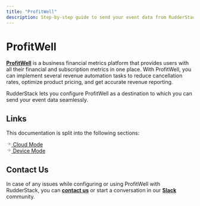 ```yaml
---
title: "ProfitWell"
description: Step-by-step guide to send your event data from RudderStack to ProfitWell.
---
```


# ProfitWell

[**ProfitWell**](https://www.profitwell.com/) is a business financial metrics platform that provides users with all their financial and subscription metrics in one place. With ProfitWell, you can implement several revenue automation tasks to reduce cancellation rates, optimize product pricing, and get accurate revenue reporting.

RudderStack lets you configure ProfitWell as a destination to which you can send your event data seamlessly.

## Links

This documentation is split into the following sections:

<!--{% page-ref page="profitwell-cloud-mode.md" %}-->

<a class="pageRef" href="profitwell-cloud-mode/">
  <div class="pageRefInner">
    <span class="pageRefArrow">
      <svg
        preserveAspectRatio="xMidYMid meet"
        height="1em"
        width="1em"
        fill="none"
        xmlns="http://www.w3.org/2000/svg"
        viewBox="0 0 24 24"
        strokeWidth="2"
        strokeLinecap="round"
        strokeLinejoin="round"
        stroke="currentColor"
        class="rightRefArrow"
      >
        <g>
          <line x1="5" y1="12" x2="19" y2="12"></line>
          <polyline points="12 5 19 12 12 19"></polyline>
        </g>
      </svg>
    </span>
    <span class="mainRefText">
      Cloud Mode
    </span>
  </div>
</a>

<!--{% page-ref page="profitwell-web-device-mode.md" %}-->

<a class="pageRef" href="profitwell-web-device-mode/">
  <div class="pageRefInner">
    <span class="pageRefArrow">
      <svg
        preserveAspectRatio="xMidYMid meet"
        height="1em"
        width="1em"
        fill="none"
        xmlns="http://www.w3.org/2000/svg"
        viewBox="0 0 24 24"
        strokeWidth="2"
        strokeLinecap="round"
        strokeLinejoin="round"
        stroke="currentColor"
        class="rightRefArrow"
      >
        <g>
          <line x1="5" y1="12" x2="19" y2="12"></line>
          <polyline points="12 5 19 12 12 19"></polyline>
        </g>
      </svg>
    </span>
    <span class="mainRefText">
      Device Mode
    </span>
  </div>
</a>

## Contact Us

In case of any issues while configuring or using ProfitWell with RudderStack, you can [**contact us**](mailto:%20docs@rudderstack.com) or start a conversation in our [**Slack**](https://rudderstack.com/join-rudderstack-slack-community) community.
